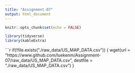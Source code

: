 ```yaml
---
title: "Assignment-07"
output: html_document
---
```


```r
knitr::opts_chunk$set(echo = FALSE)

library(tidyverse)
library(kableExtra)
```

```r
if(!file.exists("./raw_data/US_MAP_DATA.csv")) {
  wget(url = "https://www.github.com/luekenm/Assignment-07/raw_data/US_MAP_DATA.csv", destfile = "./raw_data/US_MAP_DATA.csv")
}